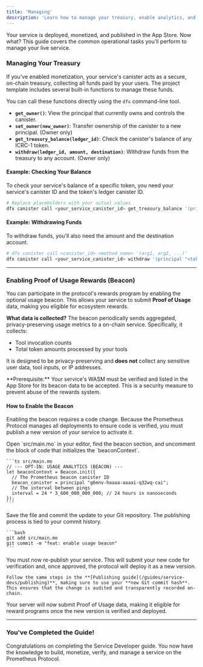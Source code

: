 ```yaml
---
title: 'Managing'
description: 'Learn how to manage your treasury, enable analytics, and perform other day-to-day operational tasks.'
---
```


Your service is deployed, monetized, and published in the App Store. Now what? This guide covers the common operational tasks you'll perform to manage your live service.

### Managing Your Treasury

If you've enabled monetization, your service's canister acts as a secure, on-chain treasury, collecting all funds paid by your users. The project template includes several built-in functions to manage these funds.

You can call these functions directly using the `dfx` command-line tool.

- **`get_owner()`**: View the principal that currently owns and controls the canister.
- **`set_owner(new_owner)`**: Transfer ownership of the canister to a new principal. (Owner only)
- **`get_treasury_balance(ledger_id)`**: Check the canister's balance of any ICRC-1 token.
- **`withdraw(ledger_id, amount, destination)`**: Withdraw funds from the treasury to any account. (Owner only)

#### Example: Checking Your Balance

To check your service's balance of a specific token, you need your service's canister ID and the token's ledger canister ID.

```bash
# Replace placeholders with your actual values
dfx canister call <your_service_canister_id> get_treasury_balance '(principal "<token_ledger_id>")'
```

#### Example: Withdrawing Funds

To withdraw funds, you'll also need the amount and the destination account.

```bash
# dfx canister call <canister_id> <method_name> '(arg1, arg2, ...)'
dfx canister call <your_service_canister_id> withdraw '(principal "<token_ledger_id>", 100_000_000, record { owner = principal "<destination_principal>"; subaccount = null })'
```

---

### Enabling Proof of Usage Rewards (Beacon)

You can participate in the protocol's rewards program by enabling the optional usage beacon. This allows your service to submit **Proof of Usage** data, making you eligible for ecosystem rewards.

**What data is collected?**
The beacon periodically sends aggregated, privacy-preserving usage metrics to a on-chain service. Specifically, it collects:

- Tool invocation counts
- Total token amounts processed by your tools

It is designed to be privacy-preserving and **does not** collect any sensitive user data, tool inputs, or IP addresses.

<Warning>
  **Prerequisite:** Your service's WASM must be verified and listed in the App
  Store for its beacon data to be accepted. This is a security measure to
  prevent abuse of the rewards system.
</Warning>

#### How to Enable the Beacon

Enabling the beacon requires a code change. Because the Prometheus Protocol manages all deployments to ensure code is verified, you must publish a new version of your service to activate it.

<Steps>
  <Step title="Uncomment the Beacon Code">
    Open `src/main.mo` in your editor, find the beacon section, and uncomment the block of code that initializes the `beaconContext`.

    ```ts src/main.mo
    // --- OPT-IN: USAGE ANALYTICS (BEACON) ---
    let beaconContext = Beacon.init({
      // The Prometheus beacon canister ID
      beacon_canister = principal "g6mnv-haaaa-aaaai-q32wq-cai";
      // The interval between pings
      interval = 24 * 3_600_000_000_000; // 24 hours in nanoseconds
    });
    ```

  </Step>
  <Step title="Commit the Changes">
    Save the file and commit the update to your Git repository. The publishing process is tied to your commit history.

    ```bash
    git add src/main.mo
    git commit -m "feat: enable usage beacon"
    ```

  </Step>
  <Step title="Publish the New Version">
    You must now re-publish your service. This will submit your new code for verification and, once approved, the protocol will deploy it as a new version.

    Follow the same steps in the **[Publishing guide](/guides/service-devs/publishing)**, making sure to use your **new Git commit hash**. This ensures that the change is audited and transparently recorded on-chain.

  </Step>
</Steps>

Your server will now submit Proof of Usage data, making it eligible for reward programs once the new version is verified and deployed.

---

### You've Completed the Guide!

Congratulations on completing the Service Developer guide. You now have the knowledge to build, monetize, verify, and manage a service on the Prometheus Protocol.
